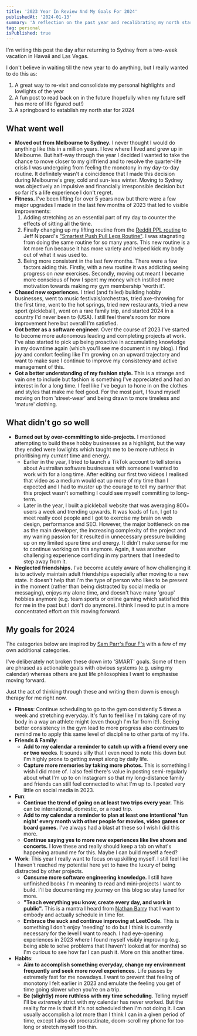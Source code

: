 ```yaml
---
title: '2023 Year In Review And My Goals For 2024'
publishedAt: '2024-01-13'
summary: 'A reflection on the past year and recalibrating my north star for 2024'
tag: personal
isPublished: true
---
```


I'm writing this post the day after returning to Sydney from a two-week vacation in Hawaii and Las Vegas.

I don't believe in waiting till the new year to do anything, but I really wanted to do this as:
1. A great way to re-visit and consolidate my personal highlights and lowlights of the year
2. A fun post to read back on in the future (hopefully when my future self has more of life figured out!)
3. A springboard to establish my north star for 2024

## What went well
- **Moved out from Melbourne to Sydney.** I never thought I would do anything like this in a million years.
I love where I lived and grew up in Melbourne. But half-way through the year I decided I
wanted to take the chance to move closer to my girlfriend and to resolve the quarter-life crisis I was undergoing from feeling the
monotony in my day-to-day routine. It definitely wasn't a coincidence that I made this decision during Melbourne's grey, cold and sun-less winter.
Moving to Sydney was objectively an impulsive and financially irresponsible decision but so far it's a life experience I don't regret.
- **Fitness.** I've been lifting for over 5 years now but there were a few major upgrades I made in the last few months of 2023 that led to visible improvements:
    1. Adding stretching as an essential part of my day to counter the effects of sitting all the time.
    2. Finally changing up my lifting routine from the [Reddit PPL routine](https://www.reddit.com/r/Fitness/comments/37ylk5/a_linear_progression_based_ppl_program_for/) to Jeff Nippard's ["Smartest Push Pull Legs Routine"](https://www.youtube.com/watch?v=qVek72z3F1U). I was stagnating from doing the same routine for so many years. This new routine is a lot more fun because it has more variety and helped kick my body out of what it was used to.
    3. Being more consistent in the last few months. There were a few factors aiding this. Firstly, with a new routine it was addicting seeing progress on *new* exercises. Secondly, moving out meant I became more conscious of how I spent my money which instilled more motivation towards making my gym membership 'worth it'.
- **Chased new experiences.** I tried (and failed) building hobby businesses, went to music festivals/orchestras, tried axe-throwing for the first time, went to the hot springs, tried new restaurants, tried a new sport (pickleball), went on a rare family trip, and started 2024 in a country I'd never been to (USA). I still feel there's room for more improvement here but overall I'm satisfied.
- **Got better as a software engineer.** Over the course of 2023 I've started to become more autonomous leading and completing projects at work. I've also started to pick up being proactive in accumulating knowledge in my downtime again (which you'll see me document in my blog). I find joy and comfort feeling like I'm growing on an upward trajectory and want to make sure I continue to improve my consistency and active management of this.
- **Got a better understanding of my fashion style.** This is a strange and vain one to include but fashion is something I've appreciated and had an interest in for a long time. I feel like I've begun to hone in on the clothes and styles that make me feel good. For the most part, I found myself moving on from 'street-wear' and being drawn to more timeless and 'mature' clothing.

## What didn't go so well
- **Burned out by over-committing to side-projects.** I mentioned attempting to build these hobby businesses as a highlight, but the way they ended were lowlights which taught me to be more ruthless in prioritising my *current* time and energy.
    - Earlier in the year, I tried to launch a TikTok account to tell stories about Australian software businesses with someone I wanted to work with for a long time. After editing our first two videos I realised that video as a medium would eat up more of my time than I expected and I had to muster up the courage to tell my partner that this project wasn't something I could see myself committing to long-term.
    - Later in the year, I built a pickleball website that was averaging 800+ users a week and trending upwards. It was loads of fun, I got to meet really cool people and I got to exercise my brain on web design, performance and SEO.
However, the major bottleneck on me as the main developer, the increasing complexity of the project and my waning passion for it resulted in
unnecessary pressure building up on my limited spare time and energy. It didn't make sense for me to continue working on this anymore. Again, it was another challenging experience confiding in my partners that I needed to step away from it.
- **Neglected friendships.** I've become acutely aware of how challenging it is to actively maintain adult friendships especially after moving to a new state.
It doesn't help that I'm the type of person who likes to be present in the moment (rather than being distracted by social media or messaging), enjoys my alone time, and doesn't have many 'group' hobbies anymore (e.g. team sports or online gaming which satisfied this for me in the past but I don't do anymore).
I think I need to put in a more concentrated effort on this moving forward.

## My goals for 2024
The categories below are inspired by [Sam Parr's Four F's](https://www.theantimba.com/2023-end-of-year-review-finance-fitness-family-fun/) with a few of my own additional categories.

I've deliberately not broken these down into 'SMART' goals. Some of them are phrased as actionable goals with obvious systems (e.g. using my calendar) whereas others are just life philosophies I want to emphasise moving forward.

Just the act of thinking through these and writing them down is enough therapy for me right now.

- **Fitness**: Continue scheduling to go to the gym consistently 5 times a week and stretching everyday.
It's fun to feel like I'm taking care of my body in a way an athlete might (even though I'm far from it!).
Seeing better consistency in the gym lead to more progress also continues to remind me to apply this same level of discipline to other parts of my life.
- **Friends & Family**:
    - **Add to my calendar a reminder to catch up with a friend every one or two weeks**. It sounds silly that I even need to note this down but I'm highly prone to getting swept along by daily life.
    - **Capture more memories by taking more photos.** This is something I wish I did more of. I also feel there's value in posting semi-regularly about what I'm up to on Instagram so that my long-distance family and friends can still feel connected to what I'm up to. I posted very little on social media in 2023.
- **Fun**:
    - **Continue the trend of going on at least two trips every year.** This can be international, domestic, or a road trip.
    - **Add to my calendar a reminder to plan at least one intentional 'fun night' every month with other people for movies, video games or board games.** I've always had a blast at these so I wish I did this more.
    - **Continue saying yes to more new experiences like live shows and concerts.** I love these and really should keep a tab on what's happening around me for this. Maybe I can build myself a feed?
- **Work**: This year I really want to focus on upskilling myself. I still feel like I haven't reached my potential here yet to have the luxury of being distracted by other projects.
    - **Consume more software engineering knowledge.** I still have unfinished books I'm meaning to read and mini-projects I want to build. I'll be documenting my journey on this blog so stay tuned for more.
    - **"Teach everything you know, create every day, and work in public".** This is a mantra I heard from [Nathan Barry](https://www.groovehq.com/blog/nathan-barry-interview#nathan-explains-the-three-business-philosophies-that-drive-him) that I want to embody and actually schedule in time for.
    - **Embrace the suck and continue improving at LeetCode.** This is something I don't enjoy 'needing' to do but I think is currently necessary for the level I want to reach. I had eye-opening experiences in 2023 where I found myself visibly improving (e.g. being able to solve problems that I haven't looked at for months) so I'm curious to see how far I can push it. More on this another time.
- **Habits**:
    - **Aim to accomplish something everyday, change my environment frequently and seek more novel experiences**. Life passes by extremely fast for me nowadays. I want to prevent that feeling of monotony I felt earlier in 2023 and emulate the feeling you get of time going slower when you're on a trip.
    - **Be (slightly) more ruthless with my time scheduling**. Telling myself I'll be *extremely* strict with my calendar has never worked. But the reality for me is that if it's not scheduled then I'm not doing it. I can usually accomplish a lot more than I think I can in a given period of time, except I also do procrastinate, doom-scroll my phone for too long or stretch myself too thin.
